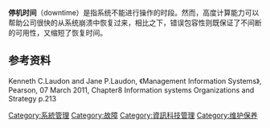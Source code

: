 {{expand|time=2012-05-25T11:37:31+00:00}}
'''停机时间'''（downtime）是指系统不能进行操作的时段。然而，高度计算能力可以帮助公司很快的从系统崩溃中恢复过来，相比之下，错误包容性则既保证了不间断的可用性，又缩短了恢复时间。

== 参考资料 ==
{{reflist}}
Kenneth C.Laudon and Jane P.Laudon, 《Management Information Systems》, Pearson, 07 March 2011, Chapter8 Information systems Organizations and Strategy p.213

[[Category:系統管理|Category:系統管理]]
[[Category:故障|Category:故障]]
[[Category:資訊科技管理|Category:資訊科技管理]]
[[Category:维护保养|Category:维护保养]]